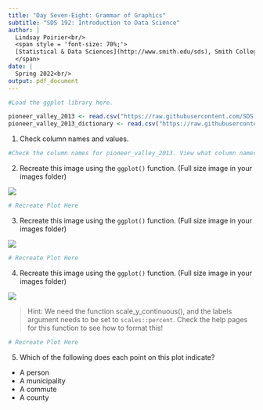 ```yaml
---
title: "Day Seven-Eight: Grammar of Graphics"
subtitle: "SDS 192: Introduction to Data Science"
author: |
  Lindsay Poirier<br/>
  <span style = 'font-size: 70%;'>
  [Statistical & Data Sciences](http://www.smith.edu/sds), Smith College<br/>
  </span>
date: |
  Spring 2022<br/>
output: pdf_document
---
```


```r
#Load the ggplot library here.
```

```r
pioneer_valley_2013 <- read.csv("https://raw.githubusercontent.com/SDS-192-Intro/sds-192-labs/main/Day7-GrammarGraphics/datasets/pioneer_valley_census_2013.csv", skip = 2)
pioneer_valley_2013_dictionary <- read.csv("https://raw.githubusercontent.com/SDS-192-Intro/sds-192-labs/main/Day7-GrammarGraphics/datasets/pioneer_valley_census_2013_dictionary.csv")
```

1. Check column names and values.

```r
#Check the column names for pioneer_valley_2013. View what column names refer to via pioneer_valley_2013_dictionary

```

2. Recreate this image using the `ggplot()` function. (Full size image in your images folder)

![](images/plot1.png)

```r
# Recreate Plot Here
```

3. Recreate this image using the `ggplot()` function. (Full size image in your images folder)

![](images/plot2.png)

```r
# Recreate Plot Here
```

4. Recreate this image using the `ggplot()` function. (Full size image in your images folder)

![](images/plot3.png)

> Hint: We need the function scale_y_continuous(), and the labels argument needs to be set to `scales::percent`. Check the help pages for this function to see how to format this!

```r
# Recreate Plot Here
```

5. Which of the following does each point on this plot indicate?

* A person
* A municipality
* A commute
* A county

